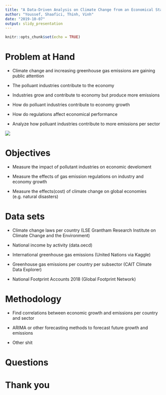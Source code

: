 ```yaml
---
title: "A Data-Driven Analysis on Climate Change from an Economical Standpoint <br> Project Proposal </br> <br> SDS 3386 </br>"
author: "Youssef, Shaafici, Thinh, Vinh"
date: "2019-10-07"
output: slidy_presentation
---
```


```r
knitr::opts_chunk$set(echo = TRUE)
```

# Problem at Hand

- Climate change and increasing greenhouse gas emissions are gaining public attention

- The polluant industries contribute to the economy

- Industries grow and contribute to economy but produce more emissions

- How do polluant industries contribute to economy growth

- How do regulations affect economical performance

- Analyze how polluant industries contribute to more emissions per sector


<!-- ![](greenhouse_gasses.jpg) -->
![](problemDiagram.png)

# Objectives

<!-- Maybe we could mention developing vs established economies for each of these points -->
- Measure the impact of pollutant industries on economic develoment

- Measure the effects of gas emission regulations on industry and economy growth

- Measure the effects(cost) of climate change on global economies (e.g. natural disasters)

# Data sets

- Climate change laws per country (LSE Grantham Research Institute on Climate Change and the Environment)

- National income by activity (data.oecd)

- International greenhouse gas emissions (United Nations via Kaggle)

- Greenhouse gas emissions per country per subsector (CAIT Climate Data Explorer)

- National Footprint Accounts 2018 (Global Footprint Network)

# Methodology

- Find correlations between economic growth and emissions per country and sector

- ARIMA or other forecasting methods to forecast future growth and emissions

- Other shit

# Questions

# Thank you








